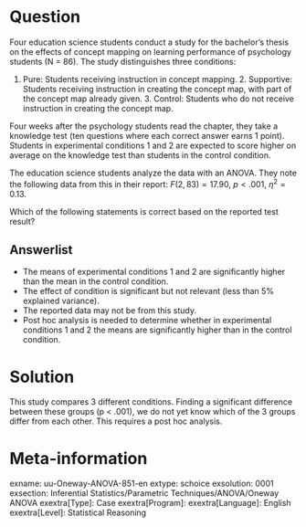 Question
========

Four education science students conduct a study for the bachelor's thesis on the effects of concept mapping on learning performance of psychology students (N = 86). The study distinguishes three conditions:

1. Pure: Students receiving instruction in concept mapping. 2. Supportive: Students receiving instruction in creating the concept map, with part of the concept map already given. 3. Control: Students who do not receive instruction in creating the concept map.

Four weeks after the psychology students read the chapter, they take a knowledge test (ten questions where each correct answer earns 1 point). Students in experimental conditions 1 and 2 are expected to score higher on average on the knowledge test than students in the control condition.

The education science students analyze the data with an ANOVA. They note the following data from this in their report:
$F(2, 83) = 17.90$, $p < .001$, $\eta^2 = 0.13$.

Which of the following statements is correct based on the reported test result?

Answerlist
----------
* The means of experimental conditions 1 and 2 are significantly higher than the mean in the control condition.
* The effect of condition is significant but not relevant (less than 5% explained variance).
* The reported data may not be from this study.
* Post hoc analysis is needed to determine whether in experimental conditions 1 and 2 the means are significantly higher than in the control condition.


Solution
========
This study compares 3 different conditions. Finding a significant difference between these groups (p < .001), we do not yet know which of the 3 groups differ from each other. This requires a post hoc analysis.

Meta-information
================
exname: uu-Oneway-ANOVA-851-en
extype: schoice
exsolution: 0001
exsection: Inferential Statistics/Parametric Techniques/ANOVA/Oneway ANOVA
exextra[Type]: Case
exextra[Program]: 
exextra[Language]: English
exextra[Level]: Statistical Reasoning